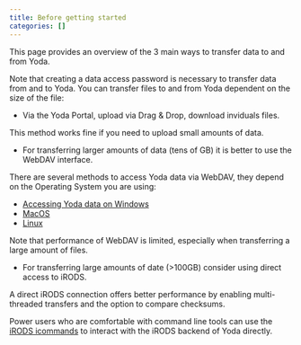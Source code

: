 ```yaml
---
title: Before getting started
categories: []
---
```


This page provides an overview of the 3 main ways to transfer data to and from Yoda.

Note that creating a data access password is necessary to transfer data from and to Yoda.
You can transfer files to and from Yoda dependent on the size of the file: 

- Via the Yoda Portal, upload via Drag & Drop, download inviduals files.

This method works fine if you need to upload small amounts of data. 

- For transferring larger amounts of data (tens of GB) it is better to use the WebDAV interface.

There are several methods to access Yoda data via WebDAV, they depend on the Operating System you are using:

  * [Accessing Yoda data on Windows](./yoda_data_windows.qmd)
  * [MacOS](./yoda_data_macos.qmd)
  * [Linux](./yoda_data_linux.qmd)

Note that performance of WebDAV is limited, especially when transferring a large amount of files. 

- For transferring large amounts of date (>100GB) consider using direct access to iRODS. 

A direct iRODS connection offers better performance by enabling multi-threaded transfers and the option to compare checksums.

Power users who are comfortable with command line tools can use the [iRODS icommands](yoda_using_icommands.qmd) to
interact with the iRODS backend of Yoda directly.

